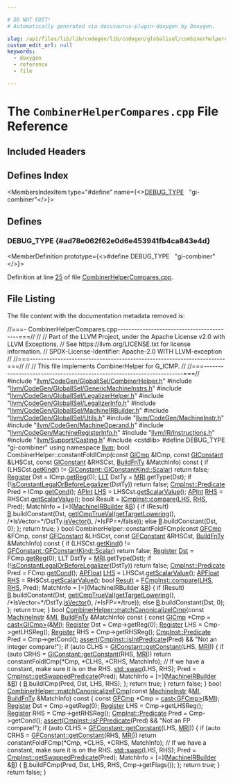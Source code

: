 ```yaml
---

# DO NOT EDIT!
# Automatically generated via docusaurus-plugin-doxygen by Doxygen.

slug: /api/files/lib/lib/codegen/lib/codegen/globalisel/combinerhelpercompares-cpp
custom_edit_url: null
keywords:
  - doxygen
  - reference
  - file

---
```





# The `CombinerHelperCompares.cpp` File Reference

<DoxygenPage pluginConfig={pluginConfig}>



## Included Headers

<IncludesList>
<IncludesListItem
  filePath="llvm/CodeGen/GlobalISel/CombinerHelper.h"
  permalink="/docs/api/files/include/include/llvm/include/llvm/codegen/include/llvm/codegen/globalisel/combinerhelper-h"
  isLocal="true" />
<IncludesListItem
  filePath="llvm/CodeGen/GlobalISel/GenericMachineInstrs.h"
  permalink="/docs/api/files/include/include/llvm/include/llvm/codegen/include/llvm/codegen/globalisel/genericmachineinstrs-h"
  isLocal="true" />
<IncludesListItem
  filePath="llvm/CodeGen/GlobalISel/LegalizerHelper.h"
  permalink="/docs/api/files/include/include/llvm/include/llvm/codegen/include/llvm/codegen/globalisel/legalizerhelper-h"
  isLocal="true" />
<IncludesListItem
  filePath="llvm/CodeGen/GlobalISel/LegalizerInfo.h"
  permalink="/docs/api/files/include/include/llvm/include/llvm/codegen/include/llvm/codegen/globalisel/legalizerinfo-h"
  isLocal="true" />
<IncludesListItem
  filePath="llvm/CodeGen/GlobalISel/MachineIRBuilder.h"
  permalink="/docs/api/files/include/include/llvm/include/llvm/codegen/include/llvm/codegen/globalisel/machineirbuilder-h"
  isLocal="true" />
<IncludesListItem
  filePath="llvm/CodeGen/GlobalISel/Utils.h"
  permalink="/docs/api/files/include/include/llvm/include/llvm/codegen/include/llvm/codegen/globalisel/utils-h"
  isLocal="true" />
<IncludesListItem
  filePath="llvm/CodeGen/MachineInstr.h"
  permalink="/docs/api/files/include/include/llvm/include/llvm/codegen/machineinstr-h"
  isLocal="true" />
<IncludesListItem
  filePath="llvm/CodeGen/MachineOperand.h"
  permalink="/docs/api/files/include/include/llvm/include/llvm/codegen/machineoperand-h"
  isLocal="true" />
<IncludesListItem
  filePath="llvm/CodeGen/MachineRegisterInfo.h"
  permalink="/docs/api/files/include/include/llvm/include/llvm/codegen/machineregisterinfo-h"
  isLocal="true" />
<IncludesListItem
  filePath="llvm/IR/Instructions.h"
  permalink="/docs/api/files/include/include/llvm/include/llvm/ir/instructions-h"
  isLocal="true" />
<IncludesListItem
  filePath="llvm/Support/Casting.h"
  permalink="/docs/api/files/include/include/llvm/include/llvm/support/casting-h"
  isLocal="true" />
<IncludesListItem
  filePath="cstdlib"
  permalink=""
  isLocal="false" />
</IncludesList>

## Defines Index

<MembersIndex>

<MembersIndexItem
  type="#define"
  name={<><a href="#ad78e062f62e0d6e453941fb4ca843e4d">DEBUG&#95;TYPE</a>&nbsp;&nbsp;&nbsp;&quot;gi-combiner&quot;</>}>
</MembersIndexItem>

</MembersIndex>


<SectionDefinition>

## Defines

### DEBUG&#95;TYPE {#ad78e062f62e0d6e453941fb4ca843e4d}

<MemberDefinition
  prototype={<>#define DEBUG&#95;TYPE&nbsp;&nbsp;&nbsp;&quot;gi-combiner&quot;</>}>

Definition at line <a href="#l00025">25</a> of file <a href="/docs/api/files/lib/lib/codegen/lib/codegen/globalisel/combinerhelpercompares-cpp">CombinerHelperCompares.cpp</a>.
</MemberDefinition>

</SectionDefinition>

## File Listing

The file content with the documentation metadata removed is:

<ProgramListing>

<Link id="l00001" /><CodeLine lineNumber="1"><Highlight kind="comment">//===- CombinerHelperCompares.cpp------------------------------------------===//</Highlight><Highlight kind="normal"></Highlight></CodeLine>
<Link id="l00002" /><CodeLine lineNumber="2"><Highlight kind="normal"></Highlight><Highlight kind="comment">//</Highlight><Highlight kind="normal"></Highlight></CodeLine>
<Link id="l00003" /><CodeLine lineNumber="3"><Highlight kind="normal"></Highlight><Highlight kind="comment">// Part of the LLVM Project, under the Apache License v2.0 with LLVM Exceptions.</Highlight><Highlight kind="normal"></Highlight></CodeLine>
<Link id="l00004" /><CodeLine lineNumber="4"><Highlight kind="normal"></Highlight><Highlight kind="comment">// See https://llvm.org/LICENSE.txt for license information.</Highlight><Highlight kind="normal"></Highlight></CodeLine>
<Link id="l00005" /><CodeLine lineNumber="5"><Highlight kind="normal"></Highlight><Highlight kind="comment">// SPDX-License-Identifier: Apache-2.0 WITH LLVM-exception</Highlight><Highlight kind="normal"></Highlight></CodeLine>
<Link id="l00006" /><CodeLine lineNumber="6"><Highlight kind="normal"></Highlight><Highlight kind="comment">//</Highlight><Highlight kind="normal"></Highlight></CodeLine>
<Link id="l00007" /><CodeLine lineNumber="7"><Highlight kind="normal"></Highlight><Highlight kind="comment">//===----------------------------------------------------------------------===//</Highlight><Highlight kind="normal"></Highlight></CodeLine>
<Link id="l00008" /><CodeLine lineNumber="8"><Highlight kind="normal"></Highlight><Highlight kind="comment">//</Highlight><Highlight kind="normal"></Highlight></CodeLine>
<Link id="l00009" /><CodeLine lineNumber="9"><Highlight kind="normal"></Highlight><Highlight kind="comment">// This file implements CombinerHelper for G&#95;ICMP.</Highlight><Highlight kind="normal"></Highlight></CodeLine>
<Link id="l00010" /><CodeLine lineNumber="10"><Highlight kind="normal"></Highlight><Highlight kind="comment">//</Highlight><Highlight kind="normal"></Highlight></CodeLine>
<Link id="l00011" /><CodeLine lineNumber="11"><Highlight kind="normal"></Highlight><Highlight kind="comment">//===----------------------------------------------------------------------===//</Highlight><Highlight kind="normal"></Highlight></CodeLine>
<Link id="l00012" /><CodeLine lineNumber="12"><Highlight kind="normal"></Highlight><Highlight kind="preprocessor">#include &quot;<a href="/docs/api/files/include/include/llvm/include/llvm/codegen/include/llvm/codegen/globalisel/combinerhelper-h">llvm/CodeGen/GlobalISel/CombinerHelper.h</a>&quot;</Highlight><Highlight kind="normal"></Highlight></CodeLine>
<Link id="l00013" /><CodeLine lineNumber="13"><Highlight kind="normal"></Highlight><Highlight kind="preprocessor">#include &quot;<a href="/docs/api/files/include/include/llvm/include/llvm/codegen/include/llvm/codegen/globalisel/genericmachineinstrs-h">llvm/CodeGen/GlobalISel/GenericMachineInstrs.h</a>&quot;</Highlight><Highlight kind="normal"></Highlight></CodeLine>
<Link id="l00014" /><CodeLine lineNumber="14"><Highlight kind="normal"></Highlight><Highlight kind="preprocessor">#include &quot;<a href="/docs/api/files/include/include/llvm/include/llvm/codegen/include/llvm/codegen/globalisel/legalizerhelper-h">llvm/CodeGen/GlobalISel/LegalizerHelper.h</a>&quot;</Highlight><Highlight kind="normal"></Highlight></CodeLine>
<Link id="l00015" /><CodeLine lineNumber="15"><Highlight kind="normal"></Highlight><Highlight kind="preprocessor">#include &quot;<a href="/docs/api/files/include/include/llvm/include/llvm/codegen/include/llvm/codegen/globalisel/legalizerinfo-h">llvm/CodeGen/GlobalISel/LegalizerInfo.h</a>&quot;</Highlight><Highlight kind="normal"></Highlight></CodeLine>
<Link id="l00016" /><CodeLine lineNumber="16"><Highlight kind="normal"></Highlight><Highlight kind="preprocessor">#include &quot;<a href="/docs/api/files/include/include/llvm/include/llvm/codegen/include/llvm/codegen/globalisel/machineirbuilder-h">llvm/CodeGen/GlobalISel/MachineIRBuilder.h</a>&quot;</Highlight><Highlight kind="normal"></Highlight></CodeLine>
<Link id="l00017" /><CodeLine lineNumber="17"><Highlight kind="normal"></Highlight><Highlight kind="preprocessor">#include &quot;<a href="/docs/api/files/include/include/llvm/include/llvm/codegen/include/llvm/codegen/globalisel/utils-h">llvm/CodeGen/GlobalISel/Utils.h</a>&quot;</Highlight><Highlight kind="normal"></Highlight></CodeLine>
<Link id="l00018" /><CodeLine lineNumber="18"><Highlight kind="normal"></Highlight><Highlight kind="preprocessor">#include &quot;<a href="/docs/api/files/include/include/llvm/include/llvm/codegen/machineinstr-h">llvm/CodeGen/MachineInstr.h</a>&quot;</Highlight><Highlight kind="normal"></Highlight></CodeLine>
<Link id="l00019" /><CodeLine lineNumber="19"><Highlight kind="normal"></Highlight><Highlight kind="preprocessor">#include &quot;<a href="/docs/api/files/include/include/llvm/include/llvm/codegen/machineoperand-h">llvm/CodeGen/MachineOperand.h</a>&quot;</Highlight><Highlight kind="normal"></Highlight></CodeLine>
<Link id="l00020" /><CodeLine lineNumber="20"><Highlight kind="normal"></Highlight><Highlight kind="preprocessor">#include &quot;<a href="/docs/api/files/include/include/llvm/include/llvm/codegen/machineregisterinfo-h">llvm/CodeGen/MachineRegisterInfo.h</a>&quot;</Highlight><Highlight kind="normal"></Highlight></CodeLine>
<Link id="l00021" /><CodeLine lineNumber="21"><Highlight kind="normal"></Highlight><Highlight kind="preprocessor">#include &quot;<a href="/docs/api/files/include/include/llvm/include/llvm/ir/instructions-h">llvm/IR/Instructions.h</a>&quot;</Highlight><Highlight kind="normal"></Highlight></CodeLine>
<Link id="l00022" /><CodeLine lineNumber="22"><Highlight kind="normal"></Highlight><Highlight kind="preprocessor">#include &quot;<a href="/docs/api/files/include/include/llvm/include/llvm/support/casting-h">llvm/Support/Casting.h</a>&quot;</Highlight><Highlight kind="normal"></Highlight></CodeLine>
<Link id="l00023" /><CodeLine lineNumber="23"><Highlight kind="normal"></Highlight><Highlight kind="preprocessor">#include &lt;cstdlib&gt;</Highlight><Highlight kind="normal"></Highlight></CodeLine>
<Link id="l00024" /><CodeLine lineNumber="24"><Highlight kind="normal"></Highlight></CodeLine>
<Link id="l00025" /><CodeLine lineNumber="25" lineLink="#ad78e062f62e0d6e453941fb4ca843e4d"><Highlight kind="normal"></Highlight><Highlight kind="preprocessor">#define DEBUG&#95;TYPE &quot;gi-combiner&quot;</Highlight><Highlight kind="normal"></Highlight></CodeLine>
<Link id="l00026" /><CodeLine lineNumber="26"><Highlight kind="normal"></Highlight></CodeLine>
<Link id="l00027" /><CodeLine lineNumber="27"><Highlight kind="normal"></Highlight><Highlight kind="keyword">using namespace </Highlight><Highlight kind="normal"><a href="/docs/api/namespaces/llvm">llvm</a>;</Highlight></CodeLine>
<Link id="l00028" /><CodeLine lineNumber="28"><Highlight kind="normal"></Highlight></CodeLine>
<Link id="l00029" /><CodeLine lineNumber="29"><Highlight kind="normal"></Highlight><Highlight kind="keywordtype">bool</Highlight><Highlight kind="normal"> CombinerHelper::constantFoldICmp(</Highlight><Highlight kind="keyword">const</Highlight><Highlight kind="normal"> <a href="/docs/api/classes/llvm/gicmp">GICmp</a> &amp;ICmp,</Highlight></CodeLine>
<Link id="l00030" /><CodeLine lineNumber="30"><Highlight kind="normal">                                      </Highlight><Highlight kind="keyword">const</Highlight><Highlight kind="normal"> <a href="/docs/api/classes/llvm/giconstant">GIConstant</a> &amp;LHSCst,</Highlight></CodeLine>
<Link id="l00031" /><CodeLine lineNumber="31"><Highlight kind="normal">                                      </Highlight><Highlight kind="keyword">const</Highlight><Highlight kind="normal"> <a href="/docs/api/classes/llvm/giconstant">GIConstant</a> &amp;RHSCst,</Highlight></CodeLine>
<Link id="l00032" /><CodeLine lineNumber="32"><Highlight kind="normal">                                      <a href="/docs/api/namespaces/llvm/#a24b7d179366307f01deb88ddf796eb82">BuildFnTy</a> &amp;MatchInfo)</Highlight><Highlight kind="keyword"> const </Highlight><Highlight kind="normal">&#123;</Highlight></CodeLine>
<Link id="l00033" /><CodeLine lineNumber="33"><Highlight kind="normal">  </Highlight><Highlight kind="keywordflow">if</Highlight><Highlight kind="normal"> (LHSCst.<a href="/docs/api/classes/llvm/giconstant/#ac5747ff01feff8329e68f9e4f419c5fe">getKind</a>() != <a href="/docs/api/classes/llvm/giconstant/#adb32e71c6590fba49822aabe48d357a3af60357a8d17e45793298323f1b372a74">GIConstant::GIConstantKind::Scalar</a>)</Highlight></CodeLine>
<Link id="l00034" /><CodeLine lineNumber="34"><Highlight kind="normal">    </Highlight><Highlight kind="keywordflow">return</Highlight><Highlight kind="normal"> </Highlight><Highlight kind="keyword">false</Highlight><Highlight kind="normal">;</Highlight></CodeLine>
<Link id="l00035" /><CodeLine lineNumber="35"><Highlight kind="normal"></Highlight></CodeLine>
<Link id="l00036" /><CodeLine lineNumber="36"><Highlight kind="normal">  <a href="/docs/api/classes/llvm/register">Register</a> Dst = ICmp.<a href="/docs/api/classes/llvm/genericmachineinstr/#a2cdf10ff4f5fb865c6a669331aeb5846">getReg</a>(0);</Highlight></CodeLine>
<Link id="l00037" /><CodeLine lineNumber="37"><Highlight kind="normal">  <a href="/docs/api/classes/llvm/llt">LLT</a> DstTy = <a href="/docs/api/files/lib/lib/target/lib/target/aarch64/aarch64advsimdscalarpass-cpp/#aacd2ab195054a3e6a74bfbb9d5d571c8">MRI</a>.getType(Dst);</Highlight></CodeLine>
<Link id="l00038" /><CodeLine lineNumber="38"><Highlight kind="normal"></Highlight></CodeLine>
<Link id="l00039" /><CodeLine lineNumber="39"><Highlight kind="normal">  </Highlight><Highlight kind="keywordflow">if</Highlight><Highlight kind="normal"> (!<a href="/docs/api/classes/llvm/combinerhelper/#a8d34744985da7b7a26c92f1b064851ea">isConstantLegalOrBeforeLegalizer</a>(DstTy))</Highlight></CodeLine>
<Link id="l00040" /><CodeLine lineNumber="40"><Highlight kind="normal">    </Highlight><Highlight kind="keywordflow">return</Highlight><Highlight kind="normal"> </Highlight><Highlight kind="keyword">false</Highlight><Highlight kind="normal">;</Highlight></CodeLine>
<Link id="l00041" /><CodeLine lineNumber="41"><Highlight kind="normal"></Highlight></CodeLine>
<Link id="l00042" /><CodeLine lineNumber="42"><Highlight kind="normal">  <a href="/docs/api/classes/llvm/cmpinst/#a2be3583dac92a031fa1458d4d992c78b">CmpInst::Predicate</a> Pred = ICmp.<a href="/docs/api/classes/llvm/ganycmp/#a9b5d6b8ad9231f5abbb1bb86497c0133">getCond</a>();</Highlight></CodeLine>
<Link id="l00043" /><CodeLine lineNumber="43"><Highlight kind="normal">  <a href="/docs/api/classes/llvm/apint">APInt</a> <a href="/docs/api/files/lib/lib/target/lib/target/x86/x86partialreduction-cpp/#a9e1483f7215664a2315c53c3558d9a8d">LHS</a> = LHSCst.<a href="/docs/api/classes/llvm/giconstant/#a18adc6437854e8add35644ebab17771d">getScalarValue</a>();</Highlight></CodeLine>
<Link id="l00044" /><CodeLine lineNumber="44"><Highlight kind="normal">  <a href="/docs/api/classes/llvm/apint">APInt</a> <a href="/docs/api/files/lib/lib/target/lib/target/x86/x86partialreduction-cpp/#a87b8bfbbe9d8f7146d7f20a5fb42efd0">RHS</a> = RHSCst.<a href="/docs/api/classes/llvm/giconstant/#a18adc6437854e8add35644ebab17771d">getScalarValue</a>();</Highlight></CodeLine>
<Link id="l00045" /><CodeLine lineNumber="45"><Highlight kind="normal"></Highlight></CodeLine>
<Link id="l00046" /><CodeLine lineNumber="46"><Highlight kind="normal">  </Highlight><Highlight kind="keywordtype">bool</Highlight><Highlight kind="normal"> Result = <a href="/docs/api/classes/llvm/icmpinst/#a5769f1da829d6f6400b486d8e34e317f">ICmpInst::compare</a>(<a href="/docs/api/files/lib/lib/target/lib/target/x86/x86partialreduction-cpp/#a9e1483f7215664a2315c53c3558d9a8d">LHS</a>, <a href="/docs/api/files/lib/lib/target/lib/target/x86/x86partialreduction-cpp/#a87b8bfbbe9d8f7146d7f20a5fb42efd0">RHS</a>, Pred);</Highlight></CodeLine>
<Link id="l00047" /><CodeLine lineNumber="47"><Highlight kind="normal"></Highlight></CodeLine>
<Link id="l00048" /><CodeLine lineNumber="48"><Highlight kind="normal">  MatchInfo = &#91;=&#93;(<a href="/docs/api/classes/llvm/machineirbuilder">MachineIRBuilder</a> &amp;<a href="/docs/api/files/lib/lib/ir/builtingcs-cpp/#ae76959fe811ba090de4cba69ac00f1da">B</a>) &#123;</Highlight></CodeLine>
<Link id="l00049" /><CodeLine lineNumber="49"><Highlight kind="normal">    </Highlight><Highlight kind="keywordflow">if</Highlight><Highlight kind="normal"> (Result)</Highlight></CodeLine>
<Link id="l00050" /><CodeLine lineNumber="50"><Highlight kind="normal">      <a href="/docs/api/files/lib/lib/ir/builtingcs-cpp/#ae76959fe811ba090de4cba69ac00f1da">B</a>.buildConstant(Dst, <a href="/docs/api/namespaces/llvm/#ac4e1bd1414b3f2093861f8f48e7a10a7">getICmpTrueVal</a>(<a href="/docs/api/classes/llvm/combinerhelper/#a3ba5b820868b659a7cd5717894ee3459">getTargetLowering</a>(),</Highlight></CodeLine>
<Link id="l00051" /><CodeLine lineNumber="51"><Highlight kind="normal">                                          </Highlight><Highlight kind="comment">/&#42;IsVector=&#42;/</Highlight><Highlight kind="normal">DstTy.<a href="/docs/api/classes/llvm/llt/#a7da5cc6e8aadd4d5fb6dd68f8ec12b7e">isVector</a>(),</Highlight></CodeLine>
<Link id="l00052" /><CodeLine lineNumber="52"><Highlight kind="normal">                                          </Highlight><Highlight kind="comment">/&#42;IsFP=&#42;/</Highlight><Highlight kind="keyword">false</Highlight><Highlight kind="normal">));</Highlight></CodeLine>
<Link id="l00053" /><CodeLine lineNumber="53"><Highlight kind="normal">    </Highlight><Highlight kind="keywordflow">else</Highlight><Highlight kind="normal"></Highlight></CodeLine>
<Link id="l00054" /><CodeLine lineNumber="54"><Highlight kind="normal">      <a href="/docs/api/files/lib/lib/ir/builtingcs-cpp/#ae76959fe811ba090de4cba69ac00f1da">B</a>.buildConstant(Dst, 0);</Highlight></CodeLine>
<Link id="l00055" /><CodeLine lineNumber="55"><Highlight kind="normal">  &#125;;</Highlight></CodeLine>
<Link id="l00056" /><CodeLine lineNumber="56"><Highlight kind="normal"></Highlight></CodeLine>
<Link id="l00057" /><CodeLine lineNumber="57"><Highlight kind="normal">  </Highlight><Highlight kind="keywordflow">return</Highlight><Highlight kind="normal"> </Highlight><Highlight kind="keyword">true</Highlight><Highlight kind="normal">;</Highlight></CodeLine>
<Link id="l00058" /><CodeLine lineNumber="58"><Highlight kind="normal">&#125;</Highlight></CodeLine>
<Link id="l00059" /><CodeLine lineNumber="59"><Highlight kind="normal"></Highlight></CodeLine>
<Link id="l00060" /><CodeLine lineNumber="60"><Highlight kind="normal"></Highlight><Highlight kind="keywordtype">bool</Highlight><Highlight kind="normal"> CombinerHelper::constantFoldFCmp(</Highlight><Highlight kind="keyword">const</Highlight><Highlight kind="normal"> <a href="/docs/api/classes/llvm/gfcmp">GFCmp</a> &amp;FCmp,</Highlight></CodeLine>
<Link id="l00061" /><CodeLine lineNumber="61"><Highlight kind="normal">                                      </Highlight><Highlight kind="keyword">const</Highlight><Highlight kind="normal"> <a href="/docs/api/classes/llvm/gfconstant">GFConstant</a> &amp;LHSCst,</Highlight></CodeLine>
<Link id="l00062" /><CodeLine lineNumber="62"><Highlight kind="normal">                                      </Highlight><Highlight kind="keyword">const</Highlight><Highlight kind="normal"> <a href="/docs/api/classes/llvm/gfconstant">GFConstant</a> &amp;RHSCst,</Highlight></CodeLine>
<Link id="l00063" /><CodeLine lineNumber="63"><Highlight kind="normal">                                      <a href="/docs/api/namespaces/llvm/#a24b7d179366307f01deb88ddf796eb82">BuildFnTy</a> &amp;MatchInfo)</Highlight><Highlight kind="keyword"> const </Highlight><Highlight kind="normal">&#123;</Highlight></CodeLine>
<Link id="l00064" /><CodeLine lineNumber="64"><Highlight kind="normal">  </Highlight><Highlight kind="keywordflow">if</Highlight><Highlight kind="normal"> (LHSCst.<a href="/docs/api/classes/llvm/gfconstant/#a97cf315c970f192a47ed97b68e05bc89">getKind</a>() != <a href="/docs/api/classes/llvm/gfconstant/#a0c3e310127431a78bb1bd8386b81a172af60357a8d17e45793298323f1b372a74">GFConstant::GFConstantKind::Scalar</a>)</Highlight></CodeLine>
<Link id="l00065" /><CodeLine lineNumber="65"><Highlight kind="normal">    </Highlight><Highlight kind="keywordflow">return</Highlight><Highlight kind="normal"> </Highlight><Highlight kind="keyword">false</Highlight><Highlight kind="normal">;</Highlight></CodeLine>
<Link id="l00066" /><CodeLine lineNumber="66"><Highlight kind="normal"></Highlight></CodeLine>
<Link id="l00067" /><CodeLine lineNumber="67"><Highlight kind="normal">  <a href="/docs/api/files/lib/lib/transforms/lib/transforms/utils/mem2reg-cpp/#a6fde3eb6ca09ddf2fd76432176d817bb">Register</a> <a href="/docs/api/namespaces/anonymous-linkmodules-cpp-/#ab56eb2027bc9c069aa696e54de8b4298a1448a68418666ed85e07646744af82ef">Dst</a> = FCmp.<a href="/docs/api/classes/llvm/genericmachineinstr/#a2cdf10ff4f5fb865c6a669331aeb5846">getReg</a>(0);</Highlight></CodeLine>
<Link id="l00068" /><CodeLine lineNumber="68"><Highlight kind="normal">  LLT DstTy = <a href="/docs/api/classes/llvm/combinerhelper/#a9fdbebed8efeedc9c2b5be88e2e33798">MRI</a>.getType(Dst);</Highlight></CodeLine>
<Link id="l00069" /><CodeLine lineNumber="69"><Highlight kind="normal"></Highlight></CodeLine>
<Link id="l00070" /><CodeLine lineNumber="70"><Highlight kind="normal">  </Highlight><Highlight kind="keywordflow">if</Highlight><Highlight kind="normal"> (!<a href="/docs/api/classes/llvm/combinerhelper/#a8d34744985da7b7a26c92f1b064851ea">isConstantLegalOrBeforeLegalizer</a>(DstTy))</Highlight></CodeLine>
<Link id="l00071" /><CodeLine lineNumber="71"><Highlight kind="normal">    </Highlight><Highlight kind="keywordflow">return</Highlight><Highlight kind="normal"> </Highlight><Highlight kind="keyword">false</Highlight><Highlight kind="normal">;</Highlight></CodeLine>
<Link id="l00072" /><CodeLine lineNumber="72"><Highlight kind="normal"></Highlight></CodeLine>
<Link id="l00073" /><CodeLine lineNumber="73"><Highlight kind="normal">  <a href="/docs/api/classes/llvm/cmpinst/#a2be3583dac92a031fa1458d4d992c78b">CmpInst::Predicate</a> Pred = FCmp.<a href="/docs/api/classes/llvm/ganycmp/#a9b5d6b8ad9231f5abbb1bb86497c0133">getCond</a>();</Highlight></CodeLine>
<Link id="l00074" /><CodeLine lineNumber="74"><Highlight kind="normal">  <a href="/docs/api/namespaces/llvm/lltok/#af353621f14cb4b4b3af5ffaff84076b1a56697632782c9ab774d6c132a955674a">APFloat</a> <a href="/docs/api/files/lib/lib/target/lib/target/x86/x86partialreduction-cpp/#a9e1483f7215664a2315c53c3558d9a8d">LHS</a> = LHSCst.<a href="/docs/api/classes/llvm/gfconstant/#adbf832516d95ce2588086ebb26f7175a">getScalarValue</a>();</Highlight></CodeLine>
<Link id="l00075" /><CodeLine lineNumber="75"><Highlight kind="normal">  <a href="/docs/api/namespaces/llvm/lltok/#af353621f14cb4b4b3af5ffaff84076b1a56697632782c9ab774d6c132a955674a">APFloat</a> <a href="/docs/api/files/lib/lib/target/lib/target/x86/x86partialreduction-cpp/#a87b8bfbbe9d8f7146d7f20a5fb42efd0">RHS</a> = RHSCst.<a href="/docs/api/classes/llvm/gfconstant/#adbf832516d95ce2588086ebb26f7175a">getScalarValue</a>();</Highlight></CodeLine>
<Link id="l00076" /><CodeLine lineNumber="76"><Highlight kind="normal"></Highlight></CodeLine>
<Link id="l00077" /><CodeLine lineNumber="77"><Highlight kind="normal">  </Highlight><Highlight kind="keywordtype">bool</Highlight><Highlight kind="normal"> <a href="/docs/api/namespaces/llvm/ms-demangle/#afb795990ffc0cb7321e7d1eacc246324a8eea62084ca7e541d918e823422bd82e">Result</a> = <a href="/docs/api/classes/llvm/fcmpinst/#a659fef3f4c95c68c4b090e52b3a6eaeb">FCmpInst::compare</a>(<a href="/docs/api/files/lib/lib/target/lib/target/x86/x86partialreduction-cpp/#a9e1483f7215664a2315c53c3558d9a8d">LHS</a>, <a href="/docs/api/files/lib/lib/target/lib/target/x86/x86partialreduction-cpp/#a87b8bfbbe9d8f7146d7f20a5fb42efd0">RHS</a>, Pred);</Highlight></CodeLine>
<Link id="l00078" /><CodeLine lineNumber="78"><Highlight kind="normal"></Highlight></CodeLine>
<Link id="l00079" /><CodeLine lineNumber="79"><Highlight kind="normal">  MatchInfo = &#91;=&#93;(MachineIRBuilder &amp;<a href="/docs/api/files/lib/lib/ir/builtingcs-cpp/#ae76959fe811ba090de4cba69ac00f1da">B</a>) &#123;</Highlight></CodeLine>
<Link id="l00080" /><CodeLine lineNumber="80"><Highlight kind="normal">    </Highlight><Highlight kind="keywordflow">if</Highlight><Highlight kind="normal"> (Result)</Highlight></CodeLine>
<Link id="l00081" /><CodeLine lineNumber="81"><Highlight kind="normal">      <a href="/docs/api/files/lib/lib/ir/builtingcs-cpp/#ae76959fe811ba090de4cba69ac00f1da">B</a>.buildConstant(Dst, <a href="/docs/api/namespaces/llvm/#ac4e1bd1414b3f2093861f8f48e7a10a7">getICmpTrueVal</a>(<a href="/docs/api/classes/llvm/combinerhelper/#a3ba5b820868b659a7cd5717894ee3459">getTargetLowering</a>(),</Highlight></CodeLine>
<Link id="l00082" /><CodeLine lineNumber="82"><Highlight kind="normal">                                          </Highlight><Highlight kind="comment">/&#42;IsVector=&#42;/</Highlight><Highlight kind="normal">DstTy.<a href="/docs/api/classes/llvm/llt/#a7da5cc6e8aadd4d5fb6dd68f8ec12b7e">isVector</a>(),</Highlight></CodeLine>
<Link id="l00083" /><CodeLine lineNumber="83"><Highlight kind="normal">                                          </Highlight><Highlight kind="comment">/&#42;IsFP=&#42;/</Highlight><Highlight kind="keyword">true</Highlight><Highlight kind="normal">));</Highlight></CodeLine>
<Link id="l00084" /><CodeLine lineNumber="84"><Highlight kind="normal">    </Highlight><Highlight kind="keywordflow">else</Highlight><Highlight kind="normal"></Highlight></CodeLine>
<Link id="l00085" /><CodeLine lineNumber="85"><Highlight kind="normal">      <a href="/docs/api/files/lib/lib/ir/builtingcs-cpp/#ae76959fe811ba090de4cba69ac00f1da">B</a>.buildConstant(Dst, 0);</Highlight></CodeLine>
<Link id="l00086" /><CodeLine lineNumber="86"><Highlight kind="normal">  &#125;;</Highlight></CodeLine>
<Link id="l00087" /><CodeLine lineNumber="87"><Highlight kind="normal"></Highlight></CodeLine>
<Link id="l00088" /><CodeLine lineNumber="88"><Highlight kind="normal">  </Highlight><Highlight kind="keywordflow">return</Highlight><Highlight kind="normal"> </Highlight><Highlight kind="keyword">true</Highlight><Highlight kind="normal">;</Highlight></CodeLine>
<Link id="l00089" /><CodeLine lineNumber="89"><Highlight kind="normal">&#125;</Highlight></CodeLine>
<Link id="l00090" /><CodeLine lineNumber="90"><Highlight kind="normal"></Highlight></CodeLine>
<Link id="l00091" /><CodeLine lineNumber="91" lineLink="/docs/api/classes/llvm/combinerhelper/#ae7e76e88a680a8f2de889a6f6928fcc0"><Highlight kind="normal"></Highlight><Highlight kind="keywordtype">bool</Highlight><Highlight kind="normal"> <a href="/docs/api/classes/llvm/combinerhelper/#ae7e76e88a680a8f2de889a6f6928fcc0">CombinerHelper::matchCanonicalizeICmp</a>(</Highlight><Highlight kind="keyword">const</Highlight><Highlight kind="normal"> <a href="/docs/api/classes/llvm/machineinstr">MachineInstr</a> &amp;<a href="/docs/api/files/lib/lib/codegen/lib/codegen/globalisel/irtranslator-cpp/#abe44dfdea65b4f7e11e0a608ab708b76">MI</a>,</Highlight></CodeLine>
<Link id="l00092" /><CodeLine lineNumber="92"><Highlight kind="normal">                                           <a href="/docs/api/namespaces/llvm/#a24b7d179366307f01deb88ddf796eb82">BuildFnTy</a> &amp;MatchInfo)</Highlight><Highlight kind="keyword"> const </Highlight><Highlight kind="normal">&#123;</Highlight></CodeLine>
<Link id="l00093" /><CodeLine lineNumber="93"><Highlight kind="normal">  </Highlight><Highlight kind="keyword">const</Highlight><Highlight kind="normal"> <a href="/docs/api/classes/llvm/gicmp">GICmp</a> &#42;Cmp = <a href="/docs/api/namespaces/llvm/#ac4fc845f5ed92de63cd4474f128f5fc5">cast&lt;GICmp&gt;</a>(&amp;<a href="/docs/api/files/lib/lib/codegen/lib/codegen/globalisel/irtranslator-cpp/#abe44dfdea65b4f7e11e0a608ab708b76">MI</a>);</Highlight></CodeLine>
<Link id="l00094" /><CodeLine lineNumber="94"><Highlight kind="normal"></Highlight></CodeLine>
<Link id="l00095" /><CodeLine lineNumber="95"><Highlight kind="normal">  <a href="/docs/api/classes/llvm/register">Register</a> Dst = Cmp-&gt;getReg(0);</Highlight></CodeLine>
<Link id="l00096" /><CodeLine lineNumber="96"><Highlight kind="normal">  <a href="/docs/api/classes/llvm/register">Register</a> LHS = Cmp-&gt;getLHSReg();</Highlight></CodeLine>
<Link id="l00097" /><CodeLine lineNumber="97"><Highlight kind="normal">  <a href="/docs/api/classes/llvm/register">Register</a> RHS = Cmp-&gt;getRHSReg();</Highlight></CodeLine>
<Link id="l00098" /><CodeLine lineNumber="98"><Highlight kind="normal"></Highlight></CodeLine>
<Link id="l00099" /><CodeLine lineNumber="99"><Highlight kind="normal">  <a href="/docs/api/classes/llvm/cmpinst/#a2be3583dac92a031fa1458d4d992c78b">CmpInst::Predicate</a> Pred = Cmp-&gt;getCond();</Highlight></CodeLine>
<Link id="l00100" /><CodeLine lineNumber="100"><Highlight kind="normal">  <a href="/docs/api/files/lib/lib/target/lib/target/amdgpu/silowercontrolflow-cpp/#a4868c5d81c5ccc98c47aeab6244346a0">assert</a>(<a href="/docs/api/classes/llvm/cmpinst/#ad8c2100cae3093d71e65a48908158e22">CmpInst::isIntPredicate</a>(Pred) &amp;&amp; </Highlight><Highlight kind="stringliteral">&quot;Not an integer compare!&quot;</Highlight><Highlight kind="normal">);</Highlight></CodeLine>
<Link id="l00101" /><CodeLine lineNumber="101"><Highlight kind="normal">  </Highlight><Highlight kind="keywordflow">if</Highlight><Highlight kind="normal"> (</Highlight><Highlight kind="keyword">auto</Highlight><Highlight kind="normal"> CLHS = <a href="/docs/api/classes/llvm/giconstant/#a7c1afa567716fafdd041dfb85d7f3773">GIConstant::getConstant</a>(LHS, <a href="/docs/api/classes/llvm/combinerhelper/#a9fdbebed8efeedc9c2b5be88e2e33798">MRI</a>)) &#123;</Highlight></CodeLine>
<Link id="l00102" /><CodeLine lineNumber="102"><Highlight kind="normal">    </Highlight><Highlight kind="keywordflow">if</Highlight><Highlight kind="normal"> (</Highlight><Highlight kind="keyword">auto</Highlight><Highlight kind="normal"> CRHS = <a href="/docs/api/classes/llvm/giconstant/#a7c1afa567716fafdd041dfb85d7f3773">GIConstant::getConstant</a>(RHS, <a href="/docs/api/classes/llvm/combinerhelper/#a9fdbebed8efeedc9c2b5be88e2e33798">MRI</a>))</Highlight></CodeLine>
<Link id="l00103" /><CodeLine lineNumber="103"><Highlight kind="normal">      </Highlight><Highlight kind="keywordflow">return</Highlight><Highlight kind="normal"> constantFoldICmp(&#42;Cmp, &#42;CLHS, &#42;CRHS, MatchInfo);</Highlight></CodeLine>
<Link id="l00104" /><CodeLine lineNumber="104"><Highlight kind="normal"></Highlight></CodeLine>
<Link id="l00105" /><CodeLine lineNumber="105"><Highlight kind="normal">    </Highlight><Highlight kind="comment">// If we have a constant, make sure it is on the RHS.</Highlight><Highlight kind="normal"></Highlight></CodeLine>
<Link id="l00106" /><CodeLine lineNumber="106"><Highlight kind="normal">    <a href="/docs/api/namespaces/std/#ab8424022895aee3e366fb9a32f2883cb">std::swap</a>(LHS, RHS);</Highlight></CodeLine>
<Link id="l00107" /><CodeLine lineNumber="107"><Highlight kind="normal">    Pred = <a href="/docs/api/classes/llvm/cmpinst/#a49a2d8f483ea08a3d6ea75f90c640d76">CmpInst::getSwappedPredicate</a>(Pred);</Highlight></CodeLine>
<Link id="l00108" /><CodeLine lineNumber="108"><Highlight kind="normal"></Highlight></CodeLine>
<Link id="l00109" /><CodeLine lineNumber="109"><Highlight kind="normal">    MatchInfo = &#91;=&#93;(<a href="/docs/api/classes/llvm/machineirbuilder">MachineIRBuilder</a> &amp;<a href="/docs/api/files/lib/lib/ir/builtingcs-cpp/#ae76959fe811ba090de4cba69ac00f1da">B</a>) &#123; <a href="/docs/api/files/lib/lib/ir/builtingcs-cpp/#ae76959fe811ba090de4cba69ac00f1da">B</a>.buildICmp(Pred, Dst, LHS, RHS); &#125;;</Highlight></CodeLine>
<Link id="l00110" /><CodeLine lineNumber="110"><Highlight kind="normal">    </Highlight><Highlight kind="keywordflow">return</Highlight><Highlight kind="normal"> </Highlight><Highlight kind="keyword">true</Highlight><Highlight kind="normal">;</Highlight></CodeLine>
<Link id="l00111" /><CodeLine lineNumber="111"><Highlight kind="normal">  &#125;</Highlight></CodeLine>
<Link id="l00112" /><CodeLine lineNumber="112"><Highlight kind="normal"></Highlight></CodeLine>
<Link id="l00113" /><CodeLine lineNumber="113"><Highlight kind="normal">  </Highlight><Highlight kind="keywordflow">return</Highlight><Highlight kind="normal"> </Highlight><Highlight kind="keyword">false</Highlight><Highlight kind="normal">;</Highlight></CodeLine>
<Link id="l00114" /><CodeLine lineNumber="114"><Highlight kind="normal">&#125;</Highlight></CodeLine>
<Link id="l00115" /><CodeLine lineNumber="115"><Highlight kind="normal"></Highlight></CodeLine>
<Link id="l00116" /><CodeLine lineNumber="116" lineLink="/docs/api/classes/llvm/combinerhelper/#a7c6878dbda903ec9201f83db42d93fdc"><Highlight kind="normal"></Highlight><Highlight kind="keywordtype">bool</Highlight><Highlight kind="normal"> <a href="/docs/api/classes/llvm/combinerhelper/#a7c6878dbda903ec9201f83db42d93fdc">CombinerHelper::matchCanonicalizeFCmp</a>(</Highlight><Highlight kind="keyword">const</Highlight><Highlight kind="normal"> <a href="/docs/api/classes/llvm/machineinstr">MachineInstr</a> &amp;<a href="/docs/api/files/lib/lib/codegen/lib/codegen/globalisel/irtranslator-cpp/#abe44dfdea65b4f7e11e0a608ab708b76">MI</a>,</Highlight></CodeLine>
<Link id="l00117" /><CodeLine lineNumber="117"><Highlight kind="normal">                                           <a href="/docs/api/namespaces/llvm/#a24b7d179366307f01deb88ddf796eb82">BuildFnTy</a> &amp;MatchInfo)</Highlight><Highlight kind="keyword"> const </Highlight><Highlight kind="normal">&#123;</Highlight></CodeLine>
<Link id="l00118" /><CodeLine lineNumber="118"><Highlight kind="normal">  </Highlight><Highlight kind="keyword">const</Highlight><Highlight kind="normal"> <a href="/docs/api/classes/llvm/gfcmp">GFCmp</a> &#42;Cmp = <a href="/docs/api/namespaces/llvm/#ac4fc845f5ed92de63cd4474f128f5fc5">cast&lt;GFCmp&gt;</a>(&amp;<a href="/docs/api/files/lib/lib/codegen/lib/codegen/globalisel/irtranslator-cpp/#abe44dfdea65b4f7e11e0a608ab708b76">MI</a>);</Highlight></CodeLine>
<Link id="l00119" /><CodeLine lineNumber="119"><Highlight kind="normal"></Highlight></CodeLine>
<Link id="l00120" /><CodeLine lineNumber="120"><Highlight kind="normal">  <a href="/docs/api/classes/llvm/register">Register</a> Dst = Cmp-&gt;getReg(0);</Highlight></CodeLine>
<Link id="l00121" /><CodeLine lineNumber="121"><Highlight kind="normal">  <a href="/docs/api/classes/llvm/register">Register</a> LHS = Cmp-&gt;getLHSReg();</Highlight></CodeLine>
<Link id="l00122" /><CodeLine lineNumber="122"><Highlight kind="normal">  <a href="/docs/api/classes/llvm/register">Register</a> RHS = Cmp-&gt;getRHSReg();</Highlight></CodeLine>
<Link id="l00123" /><CodeLine lineNumber="123"><Highlight kind="normal"></Highlight></CodeLine>
<Link id="l00124" /><CodeLine lineNumber="124"><Highlight kind="normal">  <a href="/docs/api/classes/llvm/cmpinst/#a2be3583dac92a031fa1458d4d992c78b">CmpInst::Predicate</a> Pred = Cmp-&gt;getCond();</Highlight></CodeLine>
<Link id="l00125" /><CodeLine lineNumber="125"><Highlight kind="normal">  <a href="/docs/api/files/lib/lib/target/lib/target/amdgpu/silowercontrolflow-cpp/#a4868c5d81c5ccc98c47aeab6244346a0">assert</a>(<a href="/docs/api/classes/llvm/cmpinst/#a66c10680694a0184d50e7a8c0d1ea874">CmpInst::isFPPredicate</a>(Pred) &amp;&amp; </Highlight><Highlight kind="stringliteral">&quot;Not an FP compare!&quot;</Highlight><Highlight kind="normal">);</Highlight></CodeLine>
<Link id="l00126" /><CodeLine lineNumber="126"><Highlight kind="normal"></Highlight></CodeLine>
<Link id="l00127" /><CodeLine lineNumber="127"><Highlight kind="normal">  </Highlight><Highlight kind="keywordflow">if</Highlight><Highlight kind="normal"> (</Highlight><Highlight kind="keyword">auto</Highlight><Highlight kind="normal"> CLHS = <a href="/docs/api/classes/llvm/gfconstant/#a304cce739b194957211dc0de7b088475">GFConstant::getConstant</a>(LHS, <a href="/docs/api/classes/llvm/combinerhelper/#a9fdbebed8efeedc9c2b5be88e2e33798">MRI</a>)) &#123;</Highlight></CodeLine>
<Link id="l00128" /><CodeLine lineNumber="128"><Highlight kind="normal">    </Highlight><Highlight kind="keywordflow">if</Highlight><Highlight kind="normal"> (</Highlight><Highlight kind="keyword">auto</Highlight><Highlight kind="normal"> CRHS = <a href="/docs/api/classes/llvm/gfconstant/#a304cce739b194957211dc0de7b088475">GFConstant::getConstant</a>(RHS, <a href="/docs/api/classes/llvm/combinerhelper/#a9fdbebed8efeedc9c2b5be88e2e33798">MRI</a>))</Highlight></CodeLine>
<Link id="l00129" /><CodeLine lineNumber="129"><Highlight kind="normal">      </Highlight><Highlight kind="keywordflow">return</Highlight><Highlight kind="normal"> constantFoldFCmp(&#42;Cmp, &#42;CLHS, &#42;CRHS, MatchInfo);</Highlight></CodeLine>
<Link id="l00130" /><CodeLine lineNumber="130"><Highlight kind="normal"></Highlight></CodeLine>
<Link id="l00131" /><CodeLine lineNumber="131"><Highlight kind="normal">    </Highlight><Highlight kind="comment">// If we have a constant, make sure it is on the RHS.</Highlight><Highlight kind="normal"></Highlight></CodeLine>
<Link id="l00132" /><CodeLine lineNumber="132"><Highlight kind="normal">    <a href="/docs/api/namespaces/std/#ab8424022895aee3e366fb9a32f2883cb">std::swap</a>(LHS, RHS);</Highlight></CodeLine>
<Link id="l00133" /><CodeLine lineNumber="133"><Highlight kind="normal">    Pred = <a href="/docs/api/classes/llvm/cmpinst/#a49a2d8f483ea08a3d6ea75f90c640d76">CmpInst::getSwappedPredicate</a>(Pred);</Highlight></CodeLine>
<Link id="l00134" /><CodeLine lineNumber="134"><Highlight kind="normal"></Highlight></CodeLine>
<Link id="l00135" /><CodeLine lineNumber="135"><Highlight kind="normal">    MatchInfo = &#91;=&#93;(<a href="/docs/api/classes/llvm/machineirbuilder">MachineIRBuilder</a> &amp;<a href="/docs/api/files/lib/lib/ir/builtingcs-cpp/#ae76959fe811ba090de4cba69ac00f1da">B</a>) &#123;</Highlight></CodeLine>
<Link id="l00136" /><CodeLine lineNumber="136"><Highlight kind="normal">      <a href="/docs/api/files/lib/lib/ir/builtingcs-cpp/#ae76959fe811ba090de4cba69ac00f1da">B</a>.buildFCmp(Pred, Dst, LHS, RHS, Cmp-&gt;getFlags());</Highlight></CodeLine>
<Link id="l00137" /><CodeLine lineNumber="137"><Highlight kind="normal">    &#125;;</Highlight></CodeLine>
<Link id="l00138" /><CodeLine lineNumber="138"><Highlight kind="normal">    </Highlight><Highlight kind="keywordflow">return</Highlight><Highlight kind="normal"> </Highlight><Highlight kind="keyword">true</Highlight><Highlight kind="normal">;</Highlight></CodeLine>
<Link id="l00139" /><CodeLine lineNumber="139"><Highlight kind="normal">  &#125;</Highlight></CodeLine>
<Link id="l00140" /><CodeLine lineNumber="140"><Highlight kind="normal"></Highlight></CodeLine>
<Link id="l00141" /><CodeLine lineNumber="141"><Highlight kind="normal">  </Highlight><Highlight kind="keywordflow">return</Highlight><Highlight kind="normal"> </Highlight><Highlight kind="keyword">false</Highlight><Highlight kind="normal">;</Highlight></CodeLine>
<Link id="l00142" /><CodeLine lineNumber="142"><Highlight kind="normal">&#125;</Highlight></CodeLine>

</ProgramListing>


</DoxygenPage>
